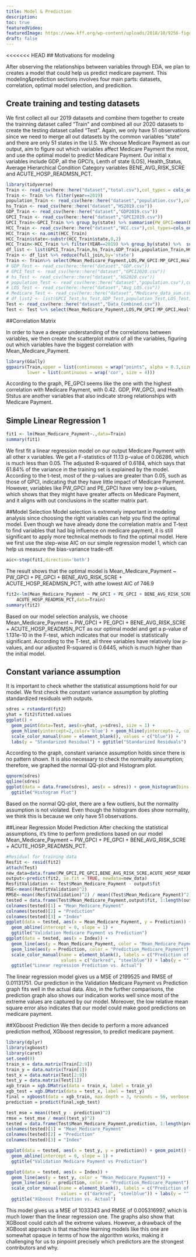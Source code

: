 ```yaml
---
title: Model & Prediction
description:
toc: true
featuredVideo:
featuredImage: https://www.kff.org/wp-content/uploads/2018/10/9256-figure-1.png
draft: false
---
```

<<<<<<< HEAD
## Motivations for modeling

After observing the relationships between variables through EDA, we plan to creates a model that could help us predict medicare payment. This modeling&prediction sections involves four main parts: datasets, correlation, optimal model selection, and predicition.

## Create training and testing datasets

We first collect all our 2019 datasets and combine them together to create the  trainning dataset called "Train" and combined all our 2020 datasets to create the testing dataset called "Test". Again, we only have 51 observations since we need to merge all out datasets by the common variables "state" and there are only 51 states in the U.S. We choose Medicare Payment as our output, aim to figure out which variables affect Medicare Payment the most, and use the optimal model to predict Medicare Payment. Our initial x variables include GDP, all the GPCI's, Lenth of state (LOS), Health_Status, Average Hierarchical Condition Category variables BENE_AVG_RISK_SCRE and ACUTE_HOSP_READMSN_PCT.
```r
library(tidyverse)
Train <- read_csv(here::here("dataset","total.csv"),col_types = cols_only(Mean_Medicare_Payment=col_number(),year=col_number(),LOS=col_number(),state=col_character()))
Train <- Train %>% filter(year==2019)
population_Train <- read_csv(here::here("dataset","population.csv"),col_types = cols_only(state=col_character(),Year2019=col_number()))
hs_Train <- read_csv(here::here("dataset","HS2019.csv"))
GDP_Train <- read_csv(here::here("dataset","GDP2019.csv"))
GPCI_Train <- read_csv(here::here("dataset","GPCI2019.csv"))
GPCI_Train<-GPCI_Train %>% group_by(state) %>% summarise(PW_GPCI=mean(PW_GPCI),PE_GPCI=mean(PE_GPCI),MP_GPCI=mean(MP_GPCI))
HCC_Train <- read_csv(here::here("dataset","HCC.csv"),col_types=cols_only(BENE_AVG_RISK_SCRE=col_number(),ACUTE_HOSP_READMSN_PCT=col_number(),state=col_character(),YEAR=col_number()))
HCC_Train <- na.omit(HCC_Train)
HCC_Train$state<-substr(HCC_Train$state,0,2)
HCC_Train<-HCC_Train %>% filter(YEAR==2019) %>% group_by(state) %>%  summarise(BENE_AVG_RISK_SCRE=mean(BENE_AVG_RISK_SCRE),ACUTE_HOSP_READMSN_PCT=mean(ACUTE_HOSP_READMSN_PCT))
df_list <- list(GPCI_Train,Train,hs_Train,GDP_Train,population_Train,HCC_Train)
Train <- df_list %>% reduce(full_join,by='state')
Train <- Train%>% select(Mean_Medicare_Payment,LOS,PW_GPCI:MP_GPCI,Health_Status,GDP,BENE_AVG_RISK_SCRE,ACUTE_HOSP_READMSN_PCT) %>% head(-3)
# GDP_Test <- read_csv(here::here("dataset","GDP.csv"))
# GPCI_Test <- read_csv(here::here("dataset","GPCI2020.csv"))
# hs_Test <- read_csv(here::here("dataset","HS2020.csv"))
# population_Test <- read_csv(here::here("dataset","population.csv"),col_types = cols_only(state=col_character(),Year2020=col_number()))
# LOS_Test <- read_csv(here::here("dataset","Avg_LOS.csv"))
# Medicare_Test <- read_csv(here::here("dataset","Medicare_data_sum.csv"),col_types = cols_only(state=col_character(),Medicare_Coverage=col_number()))
# df_list2 <- list(GPCI_Test,hs_Test,GDP_Test,population_Test,LOS_Test,Medicare_Test,Hcc_Test)
Test <- read_csv(here::here("dataset","Data_Combined.csv"))
Test <- Test %>% select(Mean_Medicare_Payment,LOS,PW_GPCI:MP_GPCI,Health_Status,GDP,BENE_AVG_RISK_SCRE,ACUTE_HOSP_READMSN_PCT)
```

##Correlation Matrix

In order to have a deeper understanding of the correlations between variables, we then create the scatterplot matrix of all the variables, figuring out which variables have the biggest correlation with Mean_Medicare_Payment.
```r
library(GGally)
ggpairs(Train,upper = list(continuous = wrap("points", alpha = 0.3,size=0.1)),
        lower = list(continuous = wrap('cor', size = 4)))
```

According to the graph, PE_GPCI seems like the one with the highest correlation with Medicare Payment, with 0.42. GDP, PW_GPCI, and Health Ststus are another variables that also indicate strong relationships with Medicare Payment.

## Simple Linear Regression 1
```r
fit1 <- lm(Mean_Medicare_Payment~.,data=Train)
summary(fit1)
```

We first fit a linear regression model on our output Medicare Payment with all other x variables. We get a F-statistics of 11.13 p-value of 0.06286, which is much less than 0.05. The adjusted R-squared of 0.6184, which says that 61.84% of the variance in the training set is explained by the model. According to the t-test, most of the p-values are greater than 0.05, such as those of GPCI, indicating that they have little impact of Medicare Payment. However, variables like PW_GPCI and PE_GPCI have very low p-values, which shows that they might have greater affects on Medicare Payment, and it aligns with out conclusions in the scatter matrix part.

##Model Selection
Model selection is extremely important in modeling analysis since choosing the right variables can help you find the optimal model. Even though we have already done the correlation matrix and T-test to find variables that had big influence on medicare payment, it is still significant to apply more technical methods to find the optimal model. Here we first use the step-wise AIC on our simple regression model 1, which can help us measure the bias-variance trade-off.
```r
aic<-step(fit1,direction='both')
```

The result shows that the optimal model is Mean_Medicare_Payment ~ PW_GPCI + PE_GPCI + BENE_AVG_RISK_SCRE + ACUTE_HOSP_READMSN_PCT, with athe lowest AIC of 746.9
```r
fit2<-lm(Mean_Medicare_Payment ~ PW_GPCI + PE_GPCI + BENE_AVG_RISK_SCRE + 
    ACUTE_HOSP_READMSN_PCT,data=Train)
summary(fit2)
```

Based on our model selection analysis, we choose Mean_Medicare_Payment ~ PW_GPCI + PE_GPCI + BENE_AVG_RISK_SCRE + ACUTE_HOSP_READMSN_PCT as our optimal model and get a p-value of 1.131e-10 in the F-test, which indicates that our model is statistically significant. According to the T-test, all three variables have relatively low p-values, and our adjusted R-squared is 0.6445, which is much higher than the initial model. 

## Constant variance assumption
It is important to check whether the statistical assumptions hold for our model. We first check the constant variance assumption by plotting standardized residuals with outputs.
```r
sdres = rstandard(fit2)
yhat = fit2$fitted.values
ggplot() + 
  geom_point(data=Test, aes(x=yhat, y=sdres), size = 1) +
  geom_hline(yintercept=2,color='blue') + geom_hline(yintercept=-2, color='blue') +
  scale_color_manual(name = element_blank(), values = c("blue")) +
  labs(y = "Standarized Residual") + ggtitle("Standarized Residuals")
```
According to the graph, constant variance assumption holds since there is no pattern shown. It is also necessary to check the normality assumption; therefore, we graphed the normal QQ-plot and Histogram plot.

```r
qqnorm(sdres)
qqline(sdres)
ggplot(data = data.frame(sdres), aes(x = sdres)) + geom_histogram(bins = 30) +
  ggtitle("Histogram Plot")
```

Based on the normal QQ-plot, there are a few outliers, but the normality assumption is not violated. Even though the histogram does show normality, we think this is because we only have 51 observations.

##Linear Regression Model Prediction
After checking the statistical assumptions, it's time to perform predictions based on our model Mean_Medicare_Payment ~ PW_GPCI + PE_GPCI + BENE_AVG_RISK_SCRE + ACUTE_HOSP_READMSN_PCT.
```r
#Residual for training data
Resfit <- resid(fit2)
attach(Test)
new_data=data.frame(PW_GPCI,PE_GPCI,BENE_AVG_RISK_SCRE,ACUTE_HOSP_READMSN_PCT)
output<-predict(fit2, se.fit = TRUE, newdata=new_data)
ResfitValidation <- Test$Mean_Medicare_Payment - output$fit
MSE<-mean((ResfitValidation)^2)
RMSE<-mean((ResfitValidation)^2) / mean((Test$Mean_Medicare_Payment)^2)
tested = data.frame(Test$Mean_Medicare_Payment,output$fit, 1:length(output$fit));
colnames(tested)[1] = "Mean_Medicare_Payment"
colnames(tested)[2] = "Prediction"
colnames(tested)[3] = "Index"
ggplot(data = tested, aes(x = Mean_Medicare_Payment, y = Prediction)) + geom_point() +
  geom_abline(intercept = 0, slope = 1) +
  ggtitle("Validation Medicare Payment vs Prediction")
ggplot(data = tested, aes(x = Index)) +
  geom_line(aes(y = Mean_Medicare_Payment, color = "Mean_Medicare_Payment")) + 
  geom_line(aes(y = Prediction, color = "Prediction_Medicare_Payment"), linetype="twodash") +  
  scale_color_manual(name = element_blank(), labels = c("Prediction of Medicare Payment", "Medicare Payment"),
                     values = c("darkred", "steelblue")) + labs(y = "") + 
  ggtitle("Linear regression Prediction vs. Actual")
```
The linear regression model gives us a MSE of 2199525 and RMSE of 0.01131751. Our prediction in the Validation Medicare Payment vs Prediction graph fits well in the actual data. Also, in the further comparisons, the prediction graph also shows our indication works well since most of the extreme values are captured by our model. Moreover, the low relative mean square error also indicates that our model could make good predictions on medicare payment.

##XGboost Prediction
We then decide to perform a more advanced prediction method, XGboost regression, to predict medicare payment.
```r
library(dplyr)
library(xgboost)
library(caret)
set.seed(0)
train_x = data.matrix(Train[2:9])
train_y = data.matrix(Train[1])
test_x = data.matrix(Test[2:9])
test_y = data.matrix(Test[1])
xgb_train = xgb.DMatrix(data = train_x, label = train_y)
xgb_test = xgb.DMatrix(data = test_x, label = test_y)
final = xgboost(data = xgb_train, max.depth = 3, nrounds = 56, verbose = 0)
prediction = predict(final,xgb_test)

test_mse = mean((test_y - prediction)^2)
rmse = test_mse / mean((test_y)^2)
tested = data.frame(Test$Mean_Medicare_Payment,prediction, 1:length(prediction));
colnames(tested)[1] = "Mean_Medicare_Payment"
colnames(tested)[2] = "Prediction"
colnames(tested)[3] = "Index"

ggplot(data = tested, aes(x = test_y, y = prediction)) + geom_point() +
  geom_abline(intercept = 0, slope = 1) +
  ggtitle("Validation Medicare Payment vs Prediction")

ggplot(data = tested, aes(x = Index)) +
  geom_line(aes(y = test_y, color = "Mean_Medicare_Payment")) + 
  geom_line(aes(y = prediction, color = "Prediction_Medicare_Payment"), linetype="twodash") + 
  scale_color_manual(name = element_blank(), labels = c("Prediction of Medicare Payment", "Medicare Payment"),
                     values = c("darkred", "steelblue")) + labs(y = "") + 
  ggtitle("XGboost Prediction vs. Actual")
```
This model gives us a MSE of 1033343 and RMSE of 0.005316997, which is much lower than the linear regression one. The graphs also show that XGBoost could catch all the extreme values. However, a drawback of the XGBoost approach is that machine learning models like this one are somewhat opaque in terms of how the algorithm works, making it challenging for us to pinpoint precisely which predictors are the strongest contributors and why.
